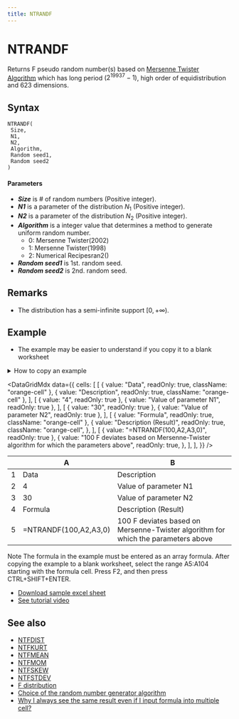```yaml
---
title: NTRANDF
---
```



# NTRANDF

Returns F pseudo random number(s) based on [Mersenne Twister Algorithm](/docs/glossary#mersenne-twister-algorithm) which has long period ($2^{19937}-1$), high order of equidistribution and 623 dimensions.

## Syntax

```excel
NTRANDF(
 Size,
 N1,
 N2,
 Algorithm,
 Random seed1,
 Random seed2
)
```

#### Parameters

- **_Size_** is # of random numbers (Positive integer).
- **_N1_** is a parameter of the distribution $N_1$ (Positive integer).
- **_N2_** is a parameter of the distribution $N_2$ (Positive integer).
- **_Algorithm_** is a integer value that determines a method to generate uniform random number.
  - 0: Mersenne Twister(2002)
  - 1: Mersenne Twister(1998)
  - 2: Numerical Recipesran2()
- **_Random seed1_** is 1st. random seed.
- **_Random seed2_** is 2nd. random seed.

## Remarks

- The distribution has a semi-infinite support $[0,+\infty)$.

## Example

- The example may be easier to understand if you copy it to a blank worksheet

<details>
  <summary>How to copy an example</summary>

1.  Create a blank workbook or worksheet.
2.  Select the example in the Help topic.

    **Note**  Do not select the row or column headers.

    ![Selecting an example from Help](./../../../assets/functions/HowToCopy.png)

    Selecting an example from Help

3.  Press CTRL+C.
4.  In the worksheet, select cell A1, and press CTRL+V.
5.  To switch between viewing the results and viewing the formulas that return the results, press CTRL+` (grave accent), or on the **Tools** menu, point to **Formula Auditing**, and then click **Formula Auditing Mode**.

</details>

<DataGridMdx
  data={{
    cells: [
      [
        { value: "Data", readOnly: true, className: "orange-cell" },
        { value: "Description", readOnly: true, className: "orange-cell" },
      ],
      [
        { value: "4", readOnly: true },
        { value: "Value of parameter N1", readOnly: true },
      ],
      [
        { value: "30", readOnly: true },
        { value: "Value of parameter N2", readOnly: true },
      ],
      [
        { value: "Formula", readOnly: true, className: "orange-cell" },
        {
          value: "Description (Result)",
          readOnly: true,
          className: "orange-cell",
        },
      ],
      [
        { value: "=NTRANDF(100,A2,A3,0)", readOnly: true },
        {
          value:
            "100 F deviates based on Mersenne-Twister algorithm for which the parameters above",
          readOnly: true,
        },
      ],
    ],
  }}
/>

|     | A                     | B                                                                                 |
| --- | --------------------- | --------------------------------------------------------------------------------- |
| 1   | Data                  | Description                                                                       |
| 2   | 4                     | Value of parameter N1                                                             |
| 3   | 30                    | Value of parameter N2                                                             |
| 4   | Formula               | Description (Result)                                                              |
| 5   | =NTRANDF(100,A2,A3,0) | 100 F deviates based on Mersenne-Twister algorithm for which the parameters above |

Note The formula in the example must be entered as an array formula. After copying the example to a blank worksheet, select the range A5:A104 starting with the formula cell. Press F2, and then press CTRL+SHIFT+ENTER.

- [Download sample excel sheet](https://www.ntrand.com/files/NtRand1.zip)
- [See tutorial video](https://www.ntrand.com/files/SingleRandom_Demo.swf)

## See also

- [NTFDIST](../../02-distribution-functions/024-ntfdist.mdx)
- [NTFKURT](../../02-distribution-functions/026-ntfkurt.mdx)
- [NTFMEAN](../../02-distribution-functions/027-ntfmean.mdx)
- [NTFMOM](../../02-distribution-functions/028-ntfmom.mdx)
- [NTFSKEW](../../02-distribution-functions/029-ntfskew.mdx)
- [NTFSTDEV](../../02-distribution-functions/030-ntfstdev.mdx)
- [F distribution](https://www.ntrand.com/f-distribution/)
- [Choice of the random number generator algorithm](/docs/glossary#choice-of-the-random-number-generator-algorithm)
- [Why I always see the same result even if I input formula into multiple cell?](https://www.ntrand.com/faq/#local_CtrlShiftEnter)
